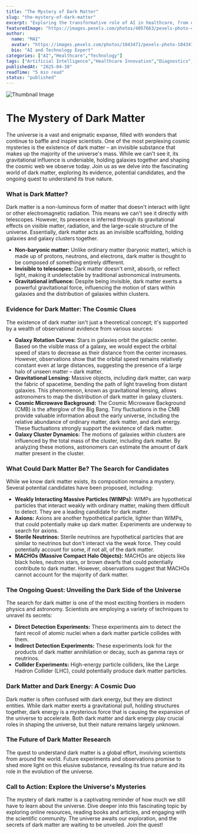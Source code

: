 ```yaml
---
title: "The Mystery of Dark Matter"
slug: "the-mystery-of-dark-matter"
excerpt: "Exploring the transformative role of AI in healthcare, from diagnostics to drug discovery."
featuredImage: "https://images.pexels.com/photos/4057663/pexels-photo-4057663.jpeg?auto=compress&cs=tinysrgb&w=1260&h=750&dpr=1"
author:
  name: "MAI"
  avatar: "https://images.pexels.com/photos/1043471/pexels-photo-1043471.jpeg?auto=compress&cs=tinysrgb&w=1260&h=750&dpr=1"
  bio: "AI and Technology Expert"
categories: ["AI","Healthcare","Technology"]
tags: ["Artificial Intelligence","Healthcare Innovation","Diagnostics","Drug Discovery"]
publishedAt: "2025-04-30"
readTime: "5 min read"
status: "published"
---
```

![Thumbnail Image](https://images.pexels.com/photos/4057663/pexels-photo-4057663.jpeg?auto=compress&cs=tinysrgb&w=1260&h=750&dpr=1 "AI in Healthcare")

# The Mystery of Dark Matter

The universe is a vast and enigmatic expanse, filled with wonders that continue to baffle and inspire scientists.  One of the most perplexing cosmic mysteries is the existence of dark matter – an invisible substance that makes up the majority of the universe's mass.  While we can't see it, its gravitational influence is undeniable, holding galaxies together and shaping the cosmic web we observe today.  Join us as we delve into the fascinating world of dark matter, exploring its evidence, potential candidates, and the ongoing quest to understand its true nature.

### What is Dark Matter?

Dark matter is a non-luminous form of matter that doesn't interact with light or other electromagnetic radiation. This means we can't see it directly with telescopes.  However, its presence is inferred through its gravitational effects on visible matter, radiation, and the large-scale structure of the universe.  Essentially, dark matter acts as an invisible scaffolding, holding galaxies and galaxy clusters together.

* **Non-baryonic matter:** Unlike ordinary matter (baryonic matter), which is made up of protons, neutrons, and electrons, dark matter is thought to be composed of something entirely different.
* **Invisible to telescopes:** Dark matter doesn't emit, absorb, or reflect light, making it undetectable by traditional astronomical instruments.
* **Gravitational influence:** Despite being invisible, dark matter exerts a powerful gravitational force, influencing the motion of stars within galaxies and the distribution of galaxies within clusters.

### Evidence for Dark Matter:  The Cosmic Clues

The existence of dark matter isn't just a theoretical concept; it's supported by a wealth of observational evidence from various sources:

* **Galaxy Rotation Curves:**  Stars in galaxies orbit the galactic center.  Based on the visible mass of a galaxy, we would expect the orbital speed of stars to decrease as their distance from the center increases.  However, observations show that the orbital speed remains relatively constant even at large distances, suggesting the presence of a large halo of unseen matter – dark matter.
* **Gravitational Lensing:**  Massive objects, including dark matter, can warp the fabric of spacetime, bending the path of light traveling from distant galaxies.  This phenomenon, known as gravitational lensing, allows astronomers to map the distribution of dark matter in galaxy clusters.
* **Cosmic Microwave Background:** The Cosmic Microwave Background (CMB) is the afterglow of the Big Bang.  Tiny fluctuations in the CMB provide valuable information about the early universe, including the relative abundance of ordinary matter, dark matter, and dark energy.  These fluctuations strongly support the existence of dark matter.
* **Galaxy Cluster Dynamics:**  The motions of galaxies within clusters are influenced by the total mass of the cluster, including dark matter.  By analyzing these motions, astronomers can estimate the amount of dark matter present in the cluster.

### What Could Dark Matter Be? The Search for Candidates

While we know dark matter exists, its composition remains a mystery. Several potential candidates have been proposed, including:

* **Weakly Interacting Massive Particles (WIMPs):**  WIMPs are hypothetical particles that interact weakly with ordinary matter, making them difficult to detect.  They are a leading candidate for dark matter.
* **Axions:** Axions are another hypothetical particle, lighter than WIMPs, that could potentially make up dark matter.  Experiments are underway to search for axions.
* **Sterile Neutrinos:**  Sterile neutrinos are hypothetical particles that are similar to neutrinos but don't interact via the weak force.  They could potentially account for some, if not all, of the dark matter.
* **MACHOs (Massive Compact Halo Objects):**  MACHOs are objects like black holes, neutron stars, or brown dwarfs that could potentially contribute to dark matter.  However, observations suggest that MACHOs cannot account for the majority of dark matter.

###  The Ongoing Quest:  Unveiling the Dark Side of the Universe

The search for dark matter is one of the most exciting frontiers in modern physics and astronomy.  Scientists are employing a variety of techniques to unravel its secrets:

* **Direct Detection Experiments:**  These experiments aim to detect the faint recoil of atomic nuclei when a dark matter particle collides with them.
* **Indirect Detection Experiments:**  These experiments look for the products of dark matter annihilation or decay, such as gamma rays or neutrinos.
* **Collider Experiments:**  High-energy particle colliders, like the Large Hadron Collider (LHC), could potentially produce dark matter particles.

### Dark Matter and Dark Energy: A Cosmic Duo

Dark matter is often confused with dark energy, but they are distinct entities.  While dark matter exerts a gravitational pull, holding structures together, dark energy is a mysterious force that is causing the expansion of the universe to accelerate.  Both dark matter and dark energy play crucial roles in shaping the universe, but their nature remains largely unknown.

###  The Future of Dark Matter Research

The quest to understand dark matter is a global effort, involving scientists from around the world.  Future experiments and observations promise to shed more light on this elusive substance, revealing its true nature and its role in the evolution of the universe.


### Call to Action: Explore the Universe's Mysteries

The mystery of dark matter is a captivating reminder of how much we still have to learn about the universe.  Dive deeper into this fascinating topic by exploring online resources, reading books and articles, and engaging with the scientific community.  The universe awaits our exploration, and the secrets of dark matter are waiting to be unveiled.  Join the quest!
